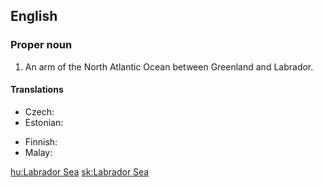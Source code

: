 ==English==

===Proper noun===
{{en-proper noun|head=[[Labrador]] [[sea|Sea]]}}

# An arm of the North Atlantic Ocean between Greenland and Labrador.

====Translations====
{{trans-top|arm of the Atlantic}}
* Czech: {{t+|cs|Labradorské moře|n}}
* Estonian: {{t|et|Labradori meri}}
{{trans-mid}}
* Finnish: {{t|fi|Labradorinmeri}}
* Malay: {{t|ms|Laut Labrador}}
{{trans-bottom}}

[[hu:Labrador Sea]]
[[sk:Labrador Sea]]